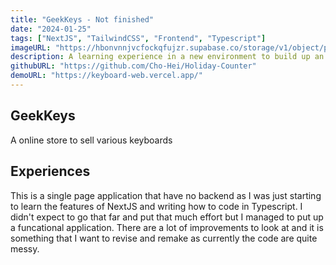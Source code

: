 ```yaml
---
title: "GeekKeys - Not finished"
date: "2024-01-25"
tags: ["NextJS", "TailwindCSS", "Frontend", "Typescript"]
imageURL: "https://hbonvnnjvcfockqfujzr.supabase.co/storage/v1/object/public/GeekKeys/main.png"
description: A learning experience in a new environment to build up an application
githubURL: "https://github.com/Cho-Hei/Holiday-Counter"
demoURL: "https://keyboard-web.vercel.app/"
---
```


## GeekKeys

A online store to sell various keyboards

## Experiences

This is a single page application that have no backend as I was just starting to learn the features of NextJS and writing how to code in Typescript. I didn't expect to go that far and put that much effort but I managed to put up a funcational application. There are a lot of improvements to look at and it is something that I want to revise and remake as currently the code are quite messy.
